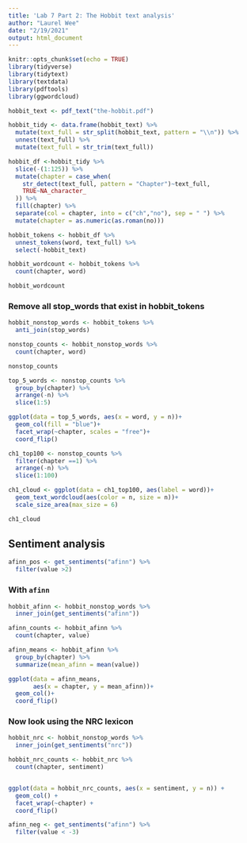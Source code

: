 ```yaml
---
title: 'Lab 7 Part 2: The Hobbit text analysis'
author: "Laurel Wee"
date: "2/19/2021"
output: html_document
---
```


```r
knitr::opts_chunk$set(echo = TRUE)
library(tidyverse)
library(tidytext)
library(textdata)
library(pdftools)
library(ggwordcloud)
```

```r
hobbit_text <- pdf_text("the-hobbit.pdf")
```

```r
hobbit_tidy <- data.frame(hobbit_text) %>% 
  mutate(text_full = str_split(hobbit_text, pattern = "\\n")) %>% 
  unnest(text_full) %>% 
  mutate(text_full = str_trim(text_full))
```

```r
hobbit_df <-hobbit_tidy %>% 
  slice(-(1:125)) %>% 
  mutate(chapter = case_when(
    str_detect(text_full, pattern = "Chapter")~text_full,
    TRUE~NA_character_
  )) %>% 
  fill(chapter) %>% 
  separate(col = chapter, into = c("ch","no"), sep = " ") %>% 
  mutate(chapter = as.numeric(as.roman(no)))
```

```r
hobbit_tokens <- hobbit_df %>% 
  unnest_tokens(word, text_full) %>% 
  select(-hobbit_text)

hobbit_wordcount <- hobbit_tokens %>% 
  count(chapter, word)

hobbit_wordcount
```

### Remove all stop_words that exist in hobbit_tokens

```r
hobbit_nonstop_words <- hobbit_tokens %>% 
  anti_join(stop_words)

nonstop_counts <- hobbit_nonstop_words %>% 
  count(chapter, word)

nonstop_counts
```

```r
top_5_words <- nonstop_counts %>% 
  group_by(chapter) %>% 
  arrange(-n) %>% 
  slice(1:5)

ggplot(data = top_5_words, aes(x = word, y = n))+
  geom_col(fill = "blue")+
  facet_wrap(~chapter, scales = "free")+
  coord_flip()
```
```r
ch1_top100 <- nonstop_counts %>% 
  filter(chapter ==1) %>% 
  arrange(-n) %>% 
  slice(1:100)

ch1_cloud <- ggplot(data = ch1_top100, aes(label = word))+
  geom_text_wordcloud(aes(color = n, size = n))+
  scale_size_area(max_size = 6)

ch1_cloud
```

## Sentiment analysis

```r
afinn_pos <- get_sentiments("afinn") %>% 
  filter(value >2)
```
### With `afinn`
```r
hobbit_afinn <- hobbit_nonstop_words %>% 
  inner_join(get_sentiments("afinn"))

afinn_counts <- hobbit_afinn %>% 
  count(chapter, value)

afinn_means <- hobbit_afinn %>% 
  group_by(chapter) %>% 
  summarize(mean_afinn = mean(value))

ggplot(data = afinn_means,
       aes(x = chapter, y = mean_afinn))+
  geom_col()+
  coord_flip()
```

### Now look using the NRC lexicon

```r
hobbit_nrc <- hobbit_nonstop_words %>% 
  inner_join(get_sentiments("nrc"))

hobbit_nrc_counts <- hobbit_nrc %>% 
  count(chapter, sentiment)


ggplot(data = hobbit_nrc_counts, aes(x = sentiment, y = n)) +
  geom_col() +
  facet_wrap(~chapter) +
  coord_flip()
```



```r
afinn_neg <- get_sentiments("afinn") %>% 
  filter(value < -3)
```

